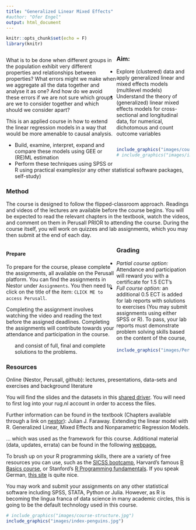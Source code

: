```yaml
---
title: "Generalized Linear Mixed Effects"
#author: "Ofer Engel"
output: html_document
---
```


<style>
.column-left{
  float: left;
  width: 60%;
  text-align: left;
}
.column-right{
  float: right;
  width: 40%;
  text-align: right;
  padding-left: 10px;
}
.column-full{
  float: none;
  width: 100%;
  text-align: left;
}
</style>

```r
knitr::opts_chunk$set(echo = F)
library(knitr)
```

<div class="column-left">
What is to be done when different groups in the population exhibit very different properties and relationships between properties? What errors might we make when we aggregate all the data together and analyse it as one? And how do we avoid these errors if we are not sure which groups are we to consider together and which should we consider apart? 

This is an applied course in how to extend the linear regression models in a way that would be more amenable to causal analysis. 

</div>


<div class="column-right">
```r
include_graphics("images/course-structure.jpg")
# include_graphics("images/index-penguins.jpg")
```
</div>

### Aim: 

* Explore (clustered) data and apply generalized linear and mixed effects models (multilevel models)
* Understand the theory of (generalized) linear mixed effects models for cross-sectional and longitudinal data, for numerical, dichotomous and count outcome variables
* Build, examine, interpret, expand and compare these models using GEE or (RE)ML estimation
* Perform these techniques using SPSS or R using practical examples(or any other statistical software packages, self-study)

### Method

The course is designed to follow the flipped-classroom approach. Readings and videos of the lectures are available before the course begins. You will be expected to read the relevant chapters in the textbook, watch the videos, and comment on them in Perusall PRIOR to attending the course. 
During the course itself, you will work on quizzes and lab assignments, which you may then submit at the end of each day. 


<div class="column-left">

#### Prepare

To prepare for the course, please complete the assignments, all available on the Perusall platform. You can find the assignments in Nestor under `Assignments`.  You then need to click on the title of the item: `CLICK ME to access Perusall`. 

Completing the assignment involves watching the video and reading the text before the assigned deadlines. Completing the assignments will contribute towards your attendance and participation in the course. 

</div>


<div class="column-right">
```r

include_graphics("images/Perusall.jpg")

```
</div>


### Grading 

* *Partial course option:* Attendance and participation will reward you with a certificate for 1.5 ECT’s
* *Full course option:* an additional 0.5 ECT is added for lab reports with solutions to exercises (You may submit assignments using either SPSS or R). To pass, your lab reports must demonstrate problem solving skills based on the content of the course, and consist of full, final and complete solutions to the problems.


### Resources

Online (Nestor, Perusall, github): lectures, presentations, data-sets and exercises and background literature

You will find the slides and the datasets in this [shared driver](https://bit.ly/3puop3I). You will need to first log into your rug.nl account in order to access the files. 

Further information can be found in the textbook (Chapters available through a link on [nestor](https://nestor.rug.nl/webapps/blackboard/execute/modulepage/view?course_id=_401842_1&cmp_tab_id=_987516_1)): 
Julian J. Faraway. Extending the linear model with R. Generalized Linear, Mixed Effects and Nonparametric Regression Models. 

... which was used as the framework for this course.  Additional material (data, updates, errata) can be found in the following [webpage.](people.bath.ac.uk/jjf23/ELM ) 

To brush up on your R programming skills, there are a variety of free resources you can use, such as the [SICSS bootcamp](https://sicss.io/boot_camp/), Harvard’s famous [R Basics course](https://www.edx.org/course/data-science-r-basics), or Stanford’s [R Programming fundamentals](https://www.edx.org/course/r-programming-fundamentals). If you speak German, [this site](https://shiny.lmes.uni-potsdam.de/startR/) is quite nice.

You may work and submit your assignments on any other statistical software including SPSS, STATA, Python or Julia. However, as R is becoming the lingua franca of data science in many academic circles, this is going to be the default technology used in this course. 


```r

# include_graphics("images/course-structure.jpg")
include_graphics("images/index-penguins.jpg")

```


